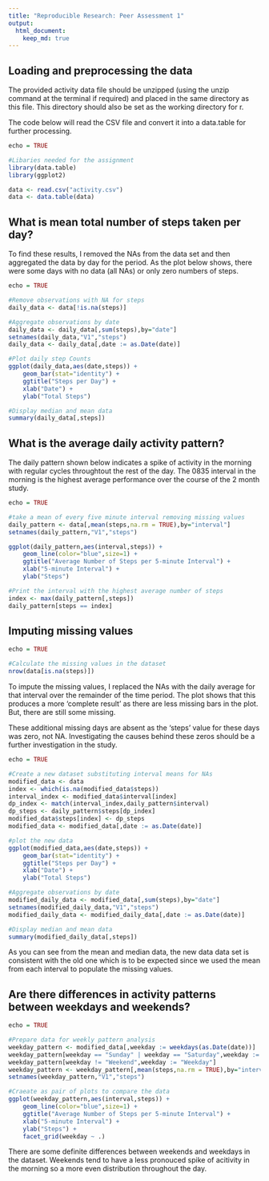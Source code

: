 ```yaml
---
title: "Reproducible Research: Peer Assessment 1"
output: 
  html_document:
    keep_md: true
---
```



## Loading and preprocessing the data
The provided activity data file should be unzipped (using the unzip command at the terminal if required) and placed in the same directory as this file.  This directory should also be set as the working directory for r.

The code below will read the CSV file and convert it into a data.table for further processing.

```r
echo = TRUE

#Libaries needed for the assignment
library(data.table)
library(ggplot2)

data <- read.csv("activity.csv")
data <- data.table(data)
```

## What is mean total number of steps taken per day?
To find these results, I removed the NAs from the data set and then aggregated the data by day for the period.  As the plot below shows, there were some days with no data (all NAs) or only zero numbers of steps.

```r
echo = TRUE

#Remove observations with NA for steps
daily_data <- data[!is.na(steps)]

#Aggregate observations by date
daily_data <- daily_data[,sum(steps),by="date"]
setnames(daily_data,"V1","steps")
daily_data <- daily_data[,date := as.Date(date)]

#Plot daily step Counts
ggplot(daily_data,aes(date,steps)) +
    geom_bar(stat="identity") +
    ggtitle("Steps per Day") + 
    xlab("Date") +
    ylab("Total Steps")

#Display median and mean data
summary(daily_data[,steps])

```

## What is the average daily activity pattern?
The daily pattern shown below indicates a spike of activity in the morning with regular cycles throughtout the rest of the day.  The 0835 interval in the morning is the highest average performance over the course of the 2 month study.

```r
echo = TRUE

#take a mean of every five minute interval removing missing values
daily_pattern <- data[,mean(steps,na.rm = TRUE),by="interval"]
setnames(daily_pattern,"V1","steps")

ggplot(daily_pattern,aes(interval,steps)) +
    geom_line(color="blue",size=1) +
    ggtitle("Average Number of Steps per 5-minute Interval") + 
    xlab("5-minute Interval") +
    ylab("Steps")

#Print the interval with the highest average number of steps
index <- max(daily_pattern[,steps])
daily_pattern[steps == index]

```


## Imputing missing values
```r
echo = TRUE

#Calculate the missing values in the dataset
nrow(data[is.na(steps)])
```
To impute the missing values, I replaced the NAs with the daily average for that interval over the remainder of the time period.  The plot shows that this produces a more 'complete result' as there are less missing bars in the plot. But, there are still some missing.  

These additional missing days are absent as the 'steps' value for these days was zero, not NA.  Investigating the causes behind these zeros should be a further investigation in the study.

```r
echo = TRUE

#Create a new dataset substituting interval means for NAs
modified_data <- data
index <- which(is.na(modified_data$steps))
interval_index <- modified_data$interval[index]
dp_index <- match(interval_index,daily_pattern$interval)
dp_steps <- daily_pattern$steps[dp_index]
modified_data$steps[index] <- dp_steps
modified_data <- modified_data[,date := as.Date(date)]

#plot the new data
ggplot(modified_data,aes(date,steps)) +
    geom_bar(stat="identity") +
    ggtitle("Steps per Day") + 
    xlab("Date") +
    ylab("Total Steps")

#Aggregate observations by date
modified_daily_data <- modified_data[,sum(steps),by="date"]
setnames(modified_daily_data,"V1","steps")
modified_daily_data <- modified_daily_data[,date := as.Date(date)]

#Display median and mean data
summary(modified_daily_data[,steps])

```
As you can see from the mean and median data, the new data data set is consistent with the old one which is to be expected since we used the mean from each interval to populate the missing values.

## Are there differences in activity patterns between weekdays and weekends?
```r
echo = TRUE

#Prepare data for weekly pattern analysis
weekday_pattern <- modified_data[,weekday := weekdays(as.Date(date))]
weekday_pattern[weekday == "Sunday" | weekday == "Saturday",weekday := "Weekend"]
weekday_pattern[weekday != "Weekend",weekday := "Weekday"]
weekday_pattern <- weekday_pattern[,mean(steps,na.rm = TRUE),by="interval,weekday"]
setnames(weekday_pattern,"V1","steps")

#Craeate as pair of plots to compare the data
ggplot(weekday_pattern,aes(interval,steps)) +
    geom_line(color="blue",size=1) +
    ggtitle("Average Number of Steps per 5-minute Interval") + 
    xlab("5-minute Interval") +
    ylab("Steps") +
    facet_grid(weekday ~ .)

```

There are some definite differences between weekends and weekdays in the dataset.  Weekends tend to have a less pronouced spike of acitivity in the morning so a more even distribution throughout the day. 